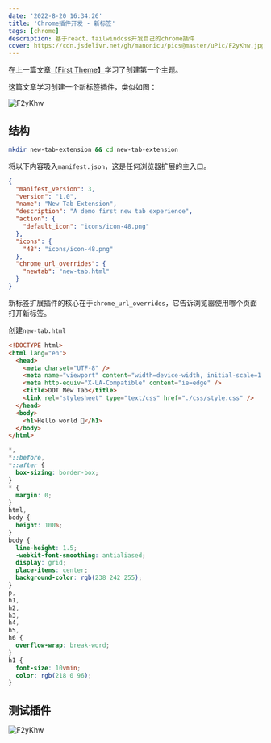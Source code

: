 ```yaml
---
date: '2022-8-20 16:34:26'
title: 'Chrome插件开发 - 新标签'
tags: [chrome]
description: 基于react、tailwindcss开发自己的chrome插件
cover: https://cdn.jsdelivr.net/gh/manonicu/pics@master/uPic/F2yKhw.jpg
---
```


在上一篇文章[【First Theme】](/blog/translate/build-chrome-extensions/first-theme)学习了创建第一个主题。

这篇文章学习创建一个新标签插件，类似如图：

![F2yKhw](https://cdn.jsdelivr.net/gh/manonicu/pics@master/uPic/F2yKhw.jpg)

## 结构

```bash
mkdir new-tab-extension && cd new-tab-extension
```

将以下内容吸入`manifest.json`，这是任何浏览器扩展的主入口。

```json
{
  "manifest_version": 3,
  "version": "1.0",
  "name": "New Tab Extension",
  "description": "A demo first new tab experience",
  "action": {
    "default_icon": "icons/icon-48.png"
  },
  "icons": {
    "48": "icons/icon-48.png"
  },
  "chrome_url_overrides": {
    "newtab": "new-tab.html"
  }
}
```

新标签扩展插件的核心在于`chrome_url_overrides`，它告诉浏览器使用哪个页面打开新标签。

创建`new-tab.html`

```html
<!DOCTYPE html>
<html lang="en">
  <head>
    <meta charset="UTF-8" />
    <meta name="viewport" content="width=device-width, initial-scale=1.0" />
    <meta http-equiv="X-UA-Compatible" content="ie=edge" />
    <title>DDT New Tab</title>
    <link rel="stylesheet" type="text/css" href="./css/style.css" />
  </head>
  <body>
    <h1>Hello world 👋</h1>
  </body>
</html>
```

```css
*,
*::before,
*::after {
  box-sizing: border-box;
}
* {
  margin: 0;
}
html,
body {
  height: 100%;
}
body {
  line-height: 1.5;
  -webkit-font-smoothing: antialiased;
  display: grid;
  place-items: center;
  background-color: rgb(238 242 255);
}
p,
h1,
h2,
h3,
h4,
h5,
h6 {
  overflow-wrap: break-word;
}
h1 {
  font-size: 10vmin;
  color: rgb(218 0 96);
}
```

## 测试插件

![F2yKhw](https://cdn.jsdelivr.net/gh/manonicu/pics@master/uPic/F2yKhw.jpg)
